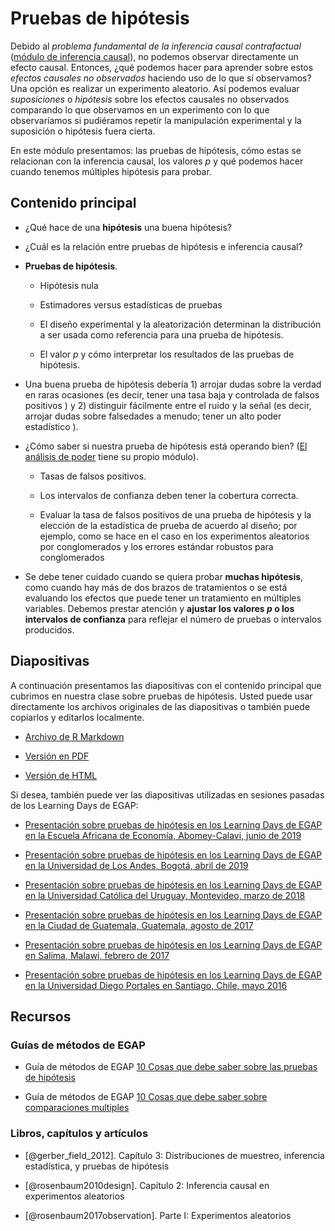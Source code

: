 # Pruebas de hipótesis {.tabset}

Debido al *problema fundamental de la inferencia causal contrafactual* ([módulo de inferencia causal](inferencia-causal.html)), no podemos observar directamente un efecto causal. Entonces, ¿qué podemos hacer para aprender sobre estos *efectos causales no observados* haciendo uso de lo que sí observamos? Una opción es realizar un experimento aleatorio. Así podemos evaluar *suposiciones* o *hipótesis* sobre los efectos causales no observados comparando lo que observamos en un experimento  con lo que observaríamos si pudiéramos repetir la manipulación experimental y la suposición o hipótesis fuera cierta. 

En este módulo presentamos: las pruebas de hipótesis, cómo estas se relacionan con la inferencia causal, los  valores $p$ y qué podemos hacer cuando tenemos múltiples hipótesis para probar.

## Contenido principal


- ¿Qué hace de una **hipótesis** una buena hipótesis?

- ¿Cuál es la relación entre pruebas de hipótesis e inferencia causal?


- **Pruebas de hipótesis**.

     - Hipótesis nula

     - Estimadores versus estadísticas de pruebas
     
     - El diseño experimental y la aleatorización determinan la distribución a ser usada como referencia para una prueba de hipótesis.

     - El valor  $p$  y cómo interpretar los resultados de las pruebas de hipótesis.

- Una buena prueba de hipótesis debería 1) arrojar dudas sobre la verdad en raras ocasiones (es decir,  tener una tasa baja y controlada de falsos positivos ) y 2) distinguir fácilmente entre el ruido y la señal (es decir, arrojar dudas sobre falsedades a menudo; tener un alto poder estadístico ).

- ¿Cómo saber si nuestra prueba de hipótesis está operando bien? ([El análisis de poder](poder-estadístico-y-diagnosticandos-del-diseño.html) tiene su propio módulo).

    - Tasas de falsos positivos.
    
    - Los intervalos de confianza deben tener la cobertura correcta.

    - Evaluar la tasa de falsos positivos de una prueba de hipótesis y la elección de la estadística de  prueba de acuerdo al diseño; por ejemplo, como se hace en el caso en los experimentos aleatorios por conglomerados y los errores estándar robustos para conglomerados 

- Se debe tener cuidado cuando se quiera probar **muchas hipótesis**, como cuando hay más de dos brazos de tratamientos o se está evaluando los efectos que puede tener un tratamiento en múltiples variables. Debemos prestar atención y **ajustar los valores $p$ o los intervalos de confianza** para reflejar el número de pruebas o intervalos producidos.

## Diapositivas

A continuación presentamos las diapositivas con el contenido principal que cubrimos en nuestra clase sobre pruebas de hipótesis.  Usted puede usar directamente los archivos originales de las diapositivas o también puede copiarlos y editarlos localmente.


 - [Archivo de R Markdown](https://egap.github.io/learningdays-resources/Slides_esp/hypothesistesting-slides.Rmd)

 - [Versión en PDF](https://egap.github.io/learningdays-resources/Slides_esp/hypothesistesting-slides.pdf)

 - [Versión de HTML](https://egap.github.io/learningdays-resources/Slides_esp/hypothesistesting-slides.html)

Si desea, también puede ver las diapositivas utilizadas en sesiones pasadas de los Learning Days de EGAP:

 - [Presentación sobre pruebas de hipótesis en los Learning Days de EGAP en la Escuela Africana de Economía, Abomey-Calavi, junio de 2019](https://egap.github.io/learningdays-resources/Slides/Examples/hypothesistesting-benin.pdf)

 - [Presentación sobre pruebas de hipótesis en los Learning Days de EGAP en la Universidad de Los Andes, Bogotá, abril de 2019](https://egap.github.io/learningdays-resources/Slides/Examples/hypothesistesting-bogota.pdf)
 
 - [Presentación sobre pruebas de hipótesis en los Learning Days de EGAP en la Universidad Católica del Uruguay, Montevideo, marzo de 2018](https://egap.github.io/learningdays-resources/Slides/Examples/hypothesistesting-montevideo.pdf)

 - [Presentación sobre pruebas de hipótesis en los Learning Days de EGAP en la Ciudad de Guatemala, Guatemala, agosto de 2017](https://egap.github.io/learningdays-resources/Slides/Examples/hypothesistesting-guatemala.pdf)

 - [Presentación sobre pruebas de hipótesis en los Learning Days de EGAP en Salima, Malawi, febrero de 2017](https://egap.github.io/learningdays-resources/Slides/Examples/hypothesistesting-malawi.pdf)

 - [Presentación sobre pruebas de hipótesis en los Learning Days de EGAP en la Universidad Diego Portales en Santiago, Chile, mayo 2016](https://egap.github.io/learningdays-resources/Slides/Examples/hypothesistesting-santiago.pdf)


## Recursos 

### Guías de métodos de EGAP

  - Guía de métodos de EGAP [10 Cosas que debe saber sobre las pruebas de hipótesis](https://egap.org/resource/10-things-to-know-about-hypothesis-testing/)

  - Guía de métodos de EGAP [10 Cosas que debe saber sobre comparaciones multiples](https://egap.org/resource/10-things-to-know-about-multiple-comparisons/)

### Libros, capítulos y artículos

 - [@gerber_field_2012]. Capítulo 3: Distribuciones de muestreo, inferencia estadística, y pruebas de hipótesis
 
 - [@rosenbaum2010design]. Capítulo 2: Inferencia causal en experimentos aleatorios

 - [@rosenbaum2017observation]. Parte I: Experimentos aleatorios

